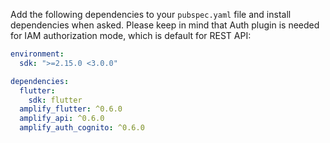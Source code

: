Add the following dependencies to your `pubspec.yaml` file and install dependencies when asked. Please keep in mind that Auth plugin is needed for IAM authorization mode, which is default for REST API:

```yaml
environment:
  sdk: ">=2.15.0 <3.0.0"

dependencies:
  flutter:
    sdk: flutter
  amplify_flutter: ^0.6.0
  amplify_api: ^0.6.0
  amplify_auth_cognito: ^0.6.0 
```
